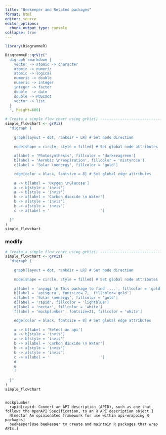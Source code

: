 ```yaml
---
title: "Beekeeper and Related packages"
format: html
editor: source
editor_options: 
  chunk_output_type: console
collapse: true
---
```


```r
library(DiagrammeR)
```


```r
DiagrammeR::grViz("
  digraph rmarkdown {
    vector -> atomic -> character
    atomic -> numeric
    atomic -> logical
    numeric -> double
    numeric -> integer
    integer -> factor
    double  -> date
    double -> POSIXct
    vector -> list
  }
  ", height=600)
```

```r
# Create a simple flow chart using grViz() -------------------------------------  
simple_flowchart <- grViz(
  "digraph {
         
    graph[layout = dot, rankdir = LR] # Set node direction
                     
    node[shape = circle, style = filled] # Set global node attributes 
                     
    a[label = 'Photosynthesis', fillcolor = 'darkseagreen']
    b[label = 'Aerobic \nrespiration', fillcolor = 'mistyrose']
    c[label = 'Solar \nenergy', fillcolor = 'gold']

    edge[color = black, fontsize = 8] # Set global edge attributes  
                     
    a -> b[label = 'Oxygen \nGlucose']
    a -> b[style = 'invis']
    a -> b[style = 'invis']
    b -> a[label = 'Carbon dioxide \n Water']
    b -> a[style = 'invis']
    b -> a[style = 'invis']
    c -> a[label = '                       ']
                     
  }"
)
simple_flowchart
```
### modify
```r
# Create a simple flow chart using grViz() -------------------------------------  
simple_flowchart <- grViz(
  "digraph {
         
    graph[layout = dot, rankdir = LR] # Set node direction
                     
    node[shape = circle, style = filled] # Set global node attributes 
                     
    a[label = 'anyagi \n This package to find ....', fillcolor = 'gold']
    b[label = 'apisguru', fontsize= 7,  fillcolor='gold']
    c[label = 'Solar \nenergy', fillcolor = 'gold']
    d[label = 'rapid', fillcolor = 'lightblue']
    e[label = 'nectar', fillcolor = 'white']
    f[label = 'mockplumber', fontsize=21, fillcolor = 'white']

    edge[color = black, fontsize = 8] # Set global edge attributes  
                     
    a -> b[label = 'Select an api']
    a -> b[style = 'invis']
    a -> b[style = 'invis']
    b -> a[label = 'Carbon dioxide \n Water']
    b -> a[style = 'invis']
    b -> a[style = 'invis']
    c -> a[label = '                       ']
    d
    e
    f
                     
  }"
)
simple_flowchart
```


```

mockplumber
  rapid[rapid: Convert an API description (APID), such as one that follows the OpenAPI Specification, to an R API description object.]
  N[nectar An opinionated framework for use within api-wrapping R packages]
  beekeeper[Use beekeeper to create and maintain R packages that wrap APIs.] 

```


